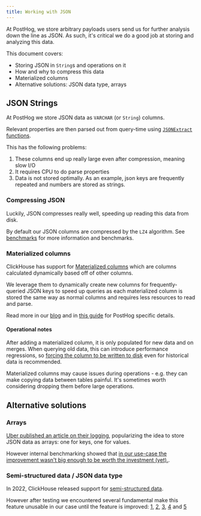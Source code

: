 ```yaml
---
title: Working with JSON
---
```


At PostHog, we store arbitrary payloads users send us for further analysis down the line as JSON. As such, it's critical
we do a good job at storing and analyzing this data.

This document covers:
- Storing JSON in `String`s and operations on it
- How and why to compress this data
- Materialized columns
- Alternative solutions: JSON data type, arrays

## JSON Strings

At PostHog we store JSON data as `VARCHAR` (or `String`) columns.

Relevant properties are then parsed out from query-time using [`JSONExtract` functions](https://clickhouse.com/docs/en/sql-reference/functions/json-functions/#jsonhasjson-indices_or_keys).

This has the following problems:
1. These columns end up really large even after compression, meaning slow I/O
2. It requires CPU to do parse properties
3. Data is not stored optimally. As an example, json keys are frequently repeated and numbers are stored as strings.

### Compressing JSON

Luckily, JSON compresses really well, speeding up reading this data from disk.

By default our JSON columns are compressed by the `LZ4` algorithm. See
[benchmarks](https://github.com/PostHog/posthog/issues/10616) for more information and benchmarks.

### Materialized columns

ClickHouse has support for [Materialized columns](https://clickhouse.com/docs/en/sql-reference/statements/create/table/#materialized)
which are columns calculated dynamically based off of other columns.

We leverage them to dynamically create new columns for frequently-queried JSON keys to speed up queries as each materialized column
is stored the same way as normal columns and requires less resources to read and parse.

Read more in our [blog](/blog/clickhouse-materialized-columns) and in [this guide](/handbook/engineering/databases/materialized-columns)
for PostHog specific details.

#### Operational notes

After adding a materialized column, it is only populated for new data and on merges. When querying old data, this can introduce
performance regressions, so [forcing the column to be written to disk](https://clickhouse.com/docs/en/sql-reference/statements/alter/column/#materialize-column) even for historical data is recommended.

Materialized columns may cause issues during operations - e.g. they can make copying data between tables painful. It's
sometimes worth considering dropping them before large operations.

## Alternative solutions

### Arrays

[Uber published an article on their logging](https://eng.uber.com/logging/), popularizing the idea to store JSON data as arrays: one for keys,
one for values.

However internal benchmarking showed that [in our use-case the improvement wasn't big enough to be worth the investment (yet).](https://github.com/PostHog/posthog/issues/7874).


### Semi-structured data / JSON data type

In 2022, ClickHouse released support for [semi-structured data](https://clickhouse.com/docs/en/guides/developer/working-with-json/json-semi-structured/).

However after testing we encountered several fundamental make this feature unusable in our case until the feature is improved:
[1](https://github.com/ClickHouse/ClickHouse/issues/38530),
[2](https://github.com/ClickHouse/ClickHouse/issues/38522),
[3](https://github.com/ClickHouse/ClickHouse/issues/38517),
[4](https://github.com/ClickHouse/ClickHouse/issues/38554) and
[5](https://github.com/ClickHouse/ClickHouse/issues/38478)
